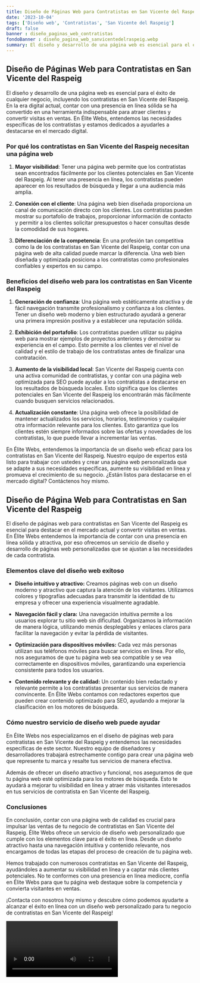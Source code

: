 ```yaml
---
title: Diseño de Páginas Web para Contratistas en San Vicente del Raspeig
date: '2023-10-04'
tags: ['Diseño web', 'Contratistas', 'San Vicente del Raspeig']
draft: false
banner : diseño_paginas_web_contratistas
fondoBanner : diseño_pagina_web_sanvicentedelraspeig.webp
summary: El diseño y desarrollo de una página web es esencial para el éxito de cualquier negocio, incluyendo los contratistas en San Vicente del Raspeig. En la era digital actual, contar con una presencia en línea sólida se ha convertido en una herramienta indispensable para atraer clientes y convertir visitas en ventas. En Élite Webs, entendemos las necesidades específicas de los contratistas y estamos dedicados a ayudarles a destacarse en el mercado digital.
---
```


## Diseño de Páginas Web para Contratistas en San Vicente del Raspeig

El diseño y desarrollo de una página web es esencial para el éxito de cualquier negocio, incluyendo los contratistas en San Vicente del Raspeig. En la era digital actual, contar con una presencia en línea sólida se ha convertido en una herramienta indispensable para atraer clientes y convertir visitas en ventas. En Élite Webs, entendemos las necesidades específicas de los contratistas y estamos dedicados a ayudarles a destacarse en el mercado digital.

### Por qué los contratistas en San Vicente del Raspeig necesitan una página web

1. **Mayor visibilidad**: Tener una página web permite que los contratistas sean encontrados fácilmente por los clientes potenciales en San Vicente del Raspeig. Al tener una presencia en línea, los contratistas pueden aparecer en los resultados de búsqueda y llegar a una audiencia más amplia.

2. **Conexión con el cliente**: Una página web bien diseñada proporciona un canal de comunicación directo con los clientes. Los contratistas pueden mostrar su portafolio de trabajos, proporcionar información de contacto y permitir a los clientes solicitar presupuestos o hacer consultas desde la comodidad de sus hogares.

3. **Diferenciación de la competencia**: En una profesión tan competitiva como la de los contratistas en San Vicente del Raspeig, contar con una página web de alta calidad puede marcar la diferencia. Una web bien diseñada y optimizada posiciona a los contratistas como profesionales confiables y expertos en su campo.

### Beneficios del diseño web para los contratistas en San Vicente del Raspeig

1. **Generación de confianza**: Una página web estéticamente atractiva y de fácil navegación transmite profesionalismo y confianza a los clientes. Tener un diseño web moderno y bien estructurado ayudará a generar una primera impresión positiva y a establecer una reputación sólida.

2. **Exhibición del portafolio**: Los contratistas pueden utilizar su página web para mostrar ejemplos de proyectos anteriores y demostrar su experiencia en el campo. Esto permite a los clientes ver el nivel de calidad y el estilo de trabajo de los contratistas antes de finalizar una contratación.

3. **Aumento de la visibilidad local**: San Vicente del Raspeig cuenta con una activa comunidad de contratistas, y contar con una página web optimizada para SEO puede ayudar a los contratistas a destacarse en los resultados de búsqueda locales. Esto significa que los clientes potenciales en San Vicente del Raspeig los encontrarán más fácilmente cuando busquen servicios relacionados.

4. **Actualización constante**: Una página web ofrece la posibilidad de mantener actualizados los servicios, horarios, testimonios y cualquier otra información relevante para los clientes. Esto garantiza que los clientes estén siempre informados sobre las ofertas y novedades de los contratistas, lo que puede llevar a incrementar las ventas.

En Élite Webs, entendemos la importancia de un diseño web eficaz para los contratistas en San Vicente del Raspeig. Nuestro equipo de expertos está listo para trabajar con ustedes y crear una página web personalizada que se adapte a sus necesidades específicas, aumente su visibilidad en línea y promueva el crecimiento de su negocio. ¿Están listos para destacarse en el mercado digital? Contáctenos hoy mismo.

<GifSeo />

<Cta />

## Diseño de Página Web para Contratistas en San Vicente del Raspeig

El diseño de páginas web para contratistas en San Vicente del Raspeig es esencial para destacar en el mercado actual y convertir visitas en ventas. En Élite Webs entendemos la importancia de contar con una presencia en línea sólida y atractiva, por eso ofrecemos un servicio de diseño y desarrollo de páginas web personalizadas que se ajustan a las necesidades de cada contratista. 

### Elementos clave del diseño web exitoso

- **Diseño intuitivo y atractivo:** Creamos páginas web con un diseño moderno y atractivo que captura la atención de los visitantes. Utilizamos colores y tipografías adecuadas para transmitir la identidad de tu empresa y ofrecer una experiencia visualmente agradable.

- **Navegación fácil y clara:** Una navegación intuitiva permite a los usuarios explorar tu sitio web sin dificultad. Organizamos la información de manera lógica, utilizando menús desplegables y enlaces claros para facilitar la navegación y evitar la pérdida de visitantes.

- **Optimización para dispositivos móviles:** Cada vez más personas utilizan sus teléfonos móviles para buscar servicios en línea. Por ello, nos aseguramos de que tu página web sea compatible y se vea correctamente en dispositivos móviles, garantizando una experiencia consistente para todos los usuarios.

- **Contenido relevante y de calidad:** Un contenido bien redactado y relevante permite a los contratistas presentar sus servicios de manera convincente. En Élite Webs contamos con redactores expertos que pueden crear contenido optimizado para SEO, ayudando a mejorar la clasificación en los motores de búsqueda.

### Cómo nuestro servicio de diseño web puede ayudar

En Élite Webs nos especializamos en el diseño de páginas web para contratistas en San Vicente del Raspeig y entendemos las necesidades específicas de este sector. Nuestro equipo de diseñadores y desarrolladores trabajará estrechamente contigo para crear una página web que represente tu marca y resalte tus servicios de manera efectiva.

Además de ofrecer un diseño atractivo y funcional, nos aseguramos de que tu página web esté optimizada para los motores de búsqueda. Esto te ayudará a mejorar tu visibilidad en línea y atraer más visitantes interesados en tus servicios de contratista en San Vicente del Raspeig.

### Conclusiones

En conclusión, contar con una página web de calidad es crucial para impulsar las ventas de tu negocio de contratistas en San Vicente del Raspeig. Élite Webs ofrece un servicio de diseño web personalizado que cumple con los elementos clave para el éxito en línea. Desde un diseño atractivo hasta una navegación intuitiva y contenido relevante, nos encargamos de todas las etapas del proceso de creación de tu página web.

Hemos trabajado con numerosos contratistas en San Vicente del Raspeig, ayudándoles a aumentar su visibilidad en línea y a captar más clientes potenciales. No te conformes con una presencia en línea mediocre, confía en Élite Webs para que tu página web destaque sobre la competencia y convierta visitantes en ventas.

¡Contacta con nosotros hoy mismo y descubre cómo podemos ayudarte a alcanzar el éxito en línea con un diseño web personalizado para tu negocio de contratistas en San Vicente del Raspeig!

<Video />

<CtaBot job='Contratistas' city='San Vicente del Raspeig'/>

<Gmaps query='San Vicente del Raspeig+españa+maps' />